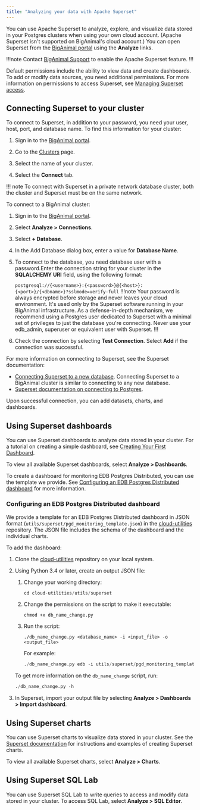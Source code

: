 ```yaml
---
title: "Analyzing your data with Apache Superset"
---
```

You can use Apache Superset to analyze, explore, and visualize data stored in your Postgres clusters when using your own cloud account. (Apache Superset isn't supported on BigAnimal's cloud account.) You can open Superset from the [BigAnimal portal](https://portal.biganimal.com/) using the **Analyze** links. 

!!!note
   Contact [BigAnimal Support](../overview/support) to enable the Apache Superset feature. 
!!!

Default permissions include the ability to view data and create dashboards. To add or modify data sources, you need additional permissions. For more information on permissions to access Superset, see [Managing Superset access](../administering_cluster/01a_superset_access).


## Connecting Superset to your cluster

To connect to Superset, in addition to your password, you need your user, host, port, and database name. To find this information for your cluster:

1. Sign in to the [BigAnimal portal](https://portal.biganimal.com/).

3. Go to the [Clusters](https://portal.biganimal.com/clusters) page.
4. Select the name of your cluster.
5. Select the **Connect** tab.

!!! note
    To connect with Superset in a private network database cluster, both the cluster and Superset must be on the same network. 

To connect to a BigAnimal cluster:

1. Sign in to the [BigAnimal portal](https://portal.biganimal.com/).

2. Select **Analyze > Connections**.
3. Select **+ Database**.
4. In the Add Database dialog box, enter a value for **Database Name**.
5. To connect to the database, you need database user with a password.Enter the connection string for your cluster in the **SQLALCHEMY URI** field, using the following format:

    `postgresql://{<username>}:{<password>}@{<host>}:{<port>}/{<dbname>}?sslmode=verify-full`
   !!!note
   Your password is always encrypted before storage and never leaves your cloud environment. It's used only by the Superset software running in your BigAnimal infrastructure. As a defense-in-depth mechanism, we recommend using a Postgres user dedicated to Superset with a minimal set of privileges to just the database you're connecting. Never use your edb_admin, superuser or equivalent user with Superset.
   !!!
   
6. Check the connection by selecting **Test Connection**. Select **Add** if the connection was successful.

For more information on connecting to Superset, see the Superset documentation:
- [Connecting Superset to a new database](https://superset.apache.org/docs/creating-charts-dashboards/creating-your-first-dashboard/#connecting-to-a-new-database). Connecting Superset to a BigAnimal cluster is similar to connecting to any new database.
- [Superset documentation on connecting to Postgres](https://superset.apache.org/docs/databases/postgres/).


Upon successful connection, you can add datasets, charts, and dashboards.


## Using Superset dashboards

You can use Superset dashboards to analyze data stored in your cluster. For a tutorial on creating a simple dashboard, see [Creating Your First Dashboard](https://superset.apache.org/docs/creating-charts-dashboards/creating-your-first-dashboard).

To view all available Superset dashboards, select **Analyze > Dashboards**.

To create a dashboard for monitoring EDB Postgres Distributed, you can use the template we provide. See [Configuring an EDB Postgres Distributed dashboard](#configuring-an-edb-postgres-distributed-dashboard) for more information.

### Configuring an EDB Postgres Distributed dashboard
We provide a template for an EDB Postgres Distributed dashboard in JSON format (`utils/superset/pgd_monitoring_template.json`) in the [cloud-utilities](https://github.com/EnterpriseDB/cloud-utilities) repository. The JSON file includes the schema of the dashboard and the individual charts.

To add the dashboard:

1. Clone the [cloud-utilities](https://github.com/EnterpriseDB/cloud-utilities) repository on your local system.

2. Using Python 3.4 or later, create an output JSON file:

   1. Change your working directory:

      ```py
      cd cloud-utilities/utils/superset
      ```

   1. Change the permissions on the script to make it executable:
      
      ```
      chmod +x db_name_change.py
      ```

   1. Run the script:

      ```
      ./db_name_change.py <database_name> -i <input_file> -o <output_file>
      ```
   
      For example:

      ```py
      ./db_name_change.py edb -i utils/superset/pgd_monitoring_template.json  -o utils/superset/upload.json
      ```

   To get more information on the `db_name_change` script, run:

   ```py
   ./db_name_change.py -h
   ```

3. In Superset, import your output file by selecting **Analyze > Dashboards > Import dashboard**.

## Using Superset charts

You can use Superset charts to visualize data stored in your cluster. See the [Superset documentation](https://superset.apache.org/docs/creating-charts-dashboards/exploring-data) for instructions and examples of creating Superset charts.

To view all available Superset charts, select **Analyze > Charts**.


## Using  Superset SQL Lab

You can use Superset SQL Lab to write queries to access and modify data stored in your cluster. To access SQL Lab, select **Analyze > SQL Editor**.
